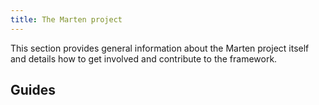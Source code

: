 ```yaml
---
title: The Marten project
---
```



This section provides general information about the Marten project itself and details how to get involved and contribute to the framework.

## Guides

<div className="row category-index-row">
  <article key="contributing" className="col col--6">
    <DocCard item={{type: "link", href: "./the-marten-project/contributing", label: "Contributing", docId: "the-marten-project/contributing" }} />
  </article>
  <article key="acknowledgements" className="col col--6">
    <DocCard item={{type: "link", href: "./the-marten-project/acknowledgements", label: "Acknowledgements", docId: "the-marten-project/acknowledgements" }} />
  </article>
  <article key="release-notes" className="col col--6">
    <DocCard item={{type: "link", href: "./the-marten-project/release-notes", label: "Release notes", docId: "the-marten-project/release-notes" }} />
  </article>
</div>
